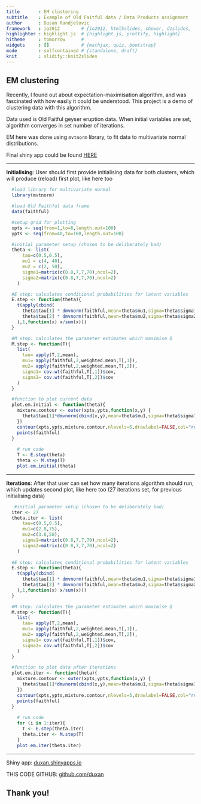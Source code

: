 ```yaml
---
title       : EM clustering 
subtitle    : Example of Old Faitful data / Data Products assignment
author      : Dusan Randjelovic
framework   : io2012        # {io2012, html5slides, shower, dzslides, ...}
highlighter : highlight.js  # {highlight.js, prettify, highlight}
hitheme     : tomorrow      # 
widgets     : []            # {mathjax, quiz, bootstrap}
mode        : selfcontained # {standalone, draft}
knit        : slidify::knit2slides
---
```


## EM clustering

Recently, I found out about expectation-maximisation algorithm, and was fascinated with how easily it could be understood. This project is a demo of clustering data with this algorithm.

Data used is Old Faitful geyser eruption data. When initial variables are set, algorithm converges in set number of iterations.

EM here was done using `mvtnorm` library, to fit data to multivariate normal distributions.

Final shiny app could be found [HERE](https://duxan.shinyapps.io/Data_products_EM_example/)

--- 

**Initialising**: User should first provide initialising data for both clusters, which will produce (reload) first plot, like here too

```r
  #load library for multivariate normal
  library(mvtnorm)

  #load Old Faithful data frame
  data(faithful)

  #setup grid for plotting
  xpts <- seq(from=1,to=6,length.out=100)
  ypts <- seq(from=40,to=100,length.out=100)

  #initial parameter setup (chosen to be deliberately bad)
  theta <- list(
      tau=c(0.5,0.5),
      mu1 = c(4, 40), 
      mu2 = c(2, 50), 
      sigma1=matrix(c(0.8,7,7,70),ncol=2),
      sigma2=matrix(c(0.8,7,7,70),ncol=2)
    )

  #E step: calculates conditional probabilities for latent variables
  E.step <- function(theta){
    t(apply(cbind(
      theta$tau[1] * dmvnorm(faithful,mean=theta$mu1,sigma=theta$sigma1),
      theta$tau[2] * dmvnorm(faithful,mean=theta$mu2,sigma=theta$sigma2)
    ),1,function(x) x/sum(x)))
  }

  #M step: calculates the parameter estimates which maximise Q
  M.step <- function(T){
    list(
      tau= apply(T,2,mean),
      mu1= apply(faithful,2,weighted.mean,T[,1]),
      mu2= apply(faithful,2,weighted.mean,T[,2]),
      sigma1= cov.wt(faithful,T[,1])$cov,
      sigma2= cov.wt(faithful,T[,2])$cov
    )
  }

  #function to plot current data
  plot.em.initial <- function(theta){
    mixture.contour <- outer(xpts,ypts,function(x,y) {
      theta$tau[1]*dmvnorm(cbind(x,y),mean=theta$mu1,sigma=theta$sigma1) + theta$tau[2]*dmvnorm(cbind(x,y),mean=theta$mu2,sigma=theta$sigma2)
    })
    contour(xpts,ypts,mixture.contour,nlevels=5,drawlabel=FALSE,col="red",xlab="Eruption time (mins)",ylab="Waiting time (mins)",main=expression("Old Faithful data w/ initial params"))
    points(faithful)
  }
  
    # run code
    T <- E.step(theta)
    theta <- M.step(T)
    plot.em.initial(theta)

```

---

**Iterations**: After that user can set how many iterations algorithm should run, which updates second plot, like here too (27 iterations set, for previous initialising data)

```r

   #initial parameter setup (chosen to be deliberately bad)
  iter <- 27
  theta.iter <- list(
      tau=c(0.5,0.5),
      mu1=c(2.8,75),
      mu2=c(3.6,58),
      sigma1=matrix(c(0.8,7,7,70),ncol=2),
      sigma2=matrix(c(0.8,7,7,70),ncol=2)
    )
  
  #E step: calculates conditional probabilities for latent variables
  E.step <- function(theta){
    t(apply(cbind(
      theta$tau[1] * dmvnorm(faithful,mean=theta$mu1,sigma=theta$sigma1),
      theta$tau[2] * dmvnorm(faithful,mean=theta$mu2,sigma=theta$sigma2)
    ),1,function(x) x/sum(x)))
  }

  #M step: calculates the parameter estimates which maximise Q
  M.step <- function(T){
    list(
      tau= apply(T,2,mean),
      mu1= apply(faithful,2,weighted.mean,T[,1]),
      mu2= apply(faithful,2,weighted.mean,T[,2]),
      sigma1= cov.wt(faithful,T[,1])$cov,
      sigma2= cov.wt(faithful,T[,2])$cov
    )
  }

  #function to plot data after iterations
  plot.em.iter <- function(theta){
    mixture.contour <- outer(xpts,ypts,function(x,y) {
      theta$tau[1]*dmvnorm(cbind(x,y),mean=theta$mu1,sigma=theta$sigma1) + theta$tau[2]*dmvnorm(cbind(x,y),mean=theta$mu2,sigma=theta$sigma2)
    })
    contour(xpts,ypts,mixture.contour,nlevels=5,drawlabel=FALSE,col="red",xlab="Eruption time (mins)",ylab="Waiting time (mins)",main=bquote("Old Faithful data after" ~ .(iter) ~ "iteration(s)"))
    points(faithful)
  }
  
    # run code
    for (i in 1:iter){
      T <- E.step(theta.iter)
      theta.iter <- M.step(T)
    }
    plot.em.iter(theta.iter)

```

---

Shiny app: [duxan.shinyapps.io](https://duxan.shinyapps.io/Data_products_EM_example/)  

THIS CODE GITHUB: [github.com/duxan](https://github.com/duxan/data-products-assignment-slidify)

## Thank you!

